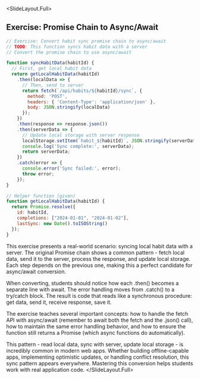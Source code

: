 
<SlideLayout.Full>
## Exercise: Promise Chain to Async/Await
<CodeDisplay >
  <File name="example.js">
    
```javascript
// Exercise: Convert habit sync promise chain to async/await
// TODO: This function syncs habit data with a server
// Convert the promise chain to use async/await

function syncHabitData(habitId) {
  // First, get local habit data
  return getLocalHabitData(habitId)
    .then(localData => {
      // Then, send to server
      return fetch(`/api/habits/${habitId}/sync`, {
        method: 'POST',
        headers: { 'Content-Type': 'application/json' },
        body: JSON.stringify(localData)
      });
    })
    .then(response => response.json())
    .then(serverData => {
      // Update local storage with server response
      localStorage.setItem(`habit_${habitId}`, JSON.stringify(serverData));
      console.log('Sync complete:', serverData);
      return serverData;
    })
    .catch(error => {
      console.error('Sync failed:', error);
      throw error;
    });
}

// Helper function (given)
function getLocalHabitData(habitId) {
  return Promise.resolve({
    id: habitId,
    completions: ["2024-01-01", "2024-01-02"],
    lastSync: new Date().toISOString()
  });
}
```
    
  </File>
</CodeDisplay>
<Notes>
This exercise presents a real-world scenario: syncing local habit data with a server. The original Promise chain shows a common pattern - fetch local data, send it to the server, process the response, and update local storage. Each step depends on the previous one, making this a perfect candidate for async/await conversion.

When converting, students should notice how each .then() becomes a separate line with await. The error handling moves from .catch() to a try/catch block. The result is code that reads like a synchronous procedure: get data, send it, receive response, save it.

The exercise teaches several important concepts: how to handle the fetch API with async/await (remember to await both the fetch and the .json() call), how to maintain the same error handling behavior, and how to ensure the function still returns a Promise (which async functions do automatically).

This pattern - read local data, sync with server, update local storage - is incredibly common in modern web apps. Whether building offline-capable apps, implementing optimistic updates, or handling conflict resolution, this sync pattern appears everywhere. Mastering this conversion helps students work with real application code.
</Notes>
</SlideLayout.Full>